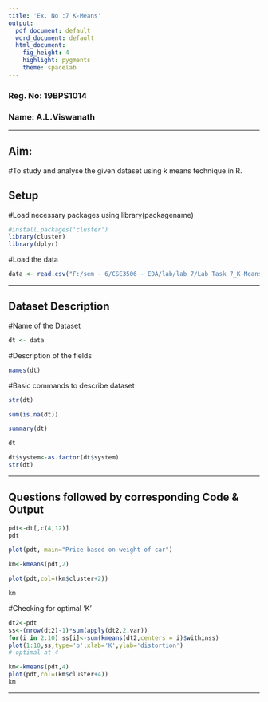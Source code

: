 ```yaml
---
title: 'Ex. No :7 K-Means'
output:
  pdf_document: default
  word_document: default
  html_document:
    fig_height: 4
    highlight: pygments
    theme: spacelab
---
```

### Reg. No: 19BPS1014

### Name:  A.L.Viswanath

* * *
## Aim:

#To study and analyse the given dataset using k means technique in R.

## Setup

#Load necessary packages using library(packagename)
```r
#install.packages('cluster')
library(cluster)
library(dplyr)
```


#Load the data
```r
data <- read.csv("F:/sem - 6/CSE3506 - EDA/lab/lab 7/Lab Task 7_K-Means.csv")
```


* * *

## Dataset Description

#Name of the Dataset
```r
dt <- data
```


#Description of the fields
```r
names(dt)
```


#Basic commands to describe dataset
```r
str(dt)
```

```r
sum(is.na(dt))
```

```r
summary(dt)
```

```r
dt
```

```r
dt$system<-as.factor(dt$system)
str(dt)
```

* * *

## Questions followed by corresponding Code & Output

```r
pdt<-dt[,c(4,12)] 
pdt
```

```r
plot(pdt, main="Price based on weight of car")
```

```r
km<-kmeans(pdt,2)
```

```r
plot(pdt,col=(km$cluster+2))
```

```r
km
```

#Checking for optimal 'K'
```r
dt2<-pdt
ss<-(nrow(dt2)-1)*sum(apply(dt2,2,var))
for(i in 2:10) ss[i]<-sum(kmeans(dt2,centers = i)$withinss)
plot(1:10,ss,type='b',xlab='K',ylab='distortion')
# optimal at 4
```

```r
km<-kmeans(pdt,4)
plot(pdt,col=(km$cluster+4))
km
```


* * *



